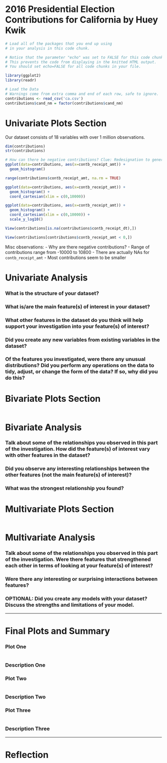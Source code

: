 2016 Presidential Election Contributions for California  by Huey Kwik
========================================================

```r
# Load all of the packages that you end up using
# in your analysis in this code chunk.

# Notice that the parameter "echo" was set to FALSE for this code chunk.
# This prevents the code from displaying in the knitted HTML output.
# You should set echo=FALSE for all code chunks in your file.

library(ggplot2)
library(readr)
```

```r
# Load the Data
# Warnings come from extra comma and end of each row, safe to ignore.
contributions <- read_csv('ca.csv')   
contributions$cand_nm = factor(contributions$cand_nm)
```

# Univariate Plots Section

Our dataset consists of 18 variables with over 1 million observations.

```r
dim(contributions)
str(contributions)
```

```r
# How can there be negative contributions? Clue: Redesignation to general.
ggplot(data=contributions, aes(x=contb_receipt_amt)) + 
  geom_histogram()

range(contributions$contb_receipt_amt, na.rm = TRUE)

ggplot(data=contributions, aes(x=contb_receipt_amt)) + 
  geom_histogram() + 
  coord_cartesian(xlim = c(0,10000))

ggplot(data=contributions, aes(x=contb_receipt_amt)) + 
  geom_histogram() + 
  coord_cartesian(xlim = c(0,10000)) + 
  scale_y_log10()

View(contributions[is.na(contributions$contb_receipt_dt),])

View(contributions[contributions$contb_receipt_amt < 0,])
```

Misc observations:
- Why are there negative contributions?
- Range of contributions range from -10000 to 10800
- There are actually NAs for `contb_receipt_amt`
- Most contributions seem to be smaller

# Univariate Analysis

### What is the structure of your dataset?

### What is/are the main feature(s) of interest in your dataset?

### What other features in the dataset do you think will help support your investigation into your feature(s) of interest?

### Did you create any new variables from existing variables in the dataset?

### Of the features you investigated, were there any unusual distributions? Did you perform any operations on the data to tidy, adjust, or change the form of the data? If so, why did you do this?



# Bivariate Plots Section
```r

```

# Bivariate Analysis

### Talk about some of the relationships you observed in this part of the investigation. How did the feature(s) of interest vary with other features in the dataset?

### Did you observe any interesting relationships between the other features (not the main feature(s) of interest)?

### What was the strongest relationship you found?




# Multivariate Plots Section

```r

```

# Multivariate Analysis

### Talk about some of the relationships you observed in this part of the investigation. Were there features that strengthened each other in terms of looking at your feature(s) of interest?

### Were there any interesting or surprising interactions between features?

### OPTIONAL: Did you create any models with your dataset? Discuss the strengths and limitations of your model.

------

# Final Plots and Summary

### Plot One
```r

```

### Description One


### Plot Two
```r

```

### Description Two


### Plot Three
```r

```

### Description Three

------

# Reflection
